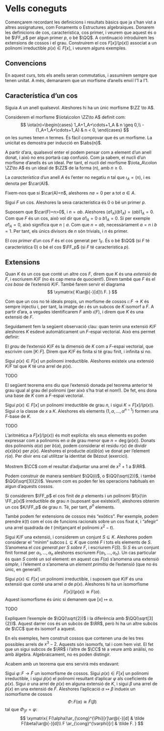 # Vells coneguts {#pilot}

Començarem recordant les definicions i resultats bàsics que ja s'han vist a altres
assignatures, com Fonaments o Estructures algebraiques. Donarem les definicions de cos,
característica, cos primer, i veurem que aquest és o bé $\FF_p$ per algun primer $p$, o bé $\QQ$.
A continuació introduïrem les extensions de cossos i el grau. Construirem el cos $F[x]/(p(x))$ associat
a un polinomi irreductible $p(x)\in F[x]$, i veurem alguns exemples.

## Convencions

En aquest curs, tots els anells seran commutatius, i assumirem sempre que tenen unitat. A més, demanarem
que un morfisme d'anells enviï l'$1$ a l'$1$.

## Característica d'un cos

::: {.lemma}
Siguia $A$ un anell qualsevol. Aleshores hi ha un únic morfisme $\ZZ \to A$.
:::

::: {.proof}
Considerem el morfisme $\iota\colon \ZZ\to A$ definit com:
$$
\iota(n)=\begin{cases}
1_A+1_A+\cdots+1_A & n \geq 0,\\
-(1_A+1_A+\cdots+1_A) & n < 0,
\end{cases}
$$
on les sumes tenen $n$ termes. És fàcil comprovar que és un morfisme. La unicitat es demostra per inducció en $\abs{n}$.
:::

A partir d'ara, qualsevol enter el podem pensar com a element d'un anell donat, i això no ens portarà cap confusió. Com ja sabem, el nucli d'un morfisme d'anells és un ideal. Per tant, el nucli del morfisme $\iota_A\colon \ZZ\to A$ és un ideal de $\ZZ$ de
la forma $(n)$, amb $n\geq 0$.

::: {.definition name="Característica"}
La *característica* d'un anell $A$ és l'enter no negatiu $n$ tal que $\iota_A = (n)$, i es denota per $\car(A)$.
:::

Fixem-nos que si $\car(A)=n$, aleshores $na = 0$ per a tot $a\in A$.

::: {.proposition #car-primer}
Sigui $F$ un cos. Aleshores la seva característica és $0$ o bé un primer $p$.
:::
::: {.proof}
Suposem que $\car(F)=n>0$, i $n=ab$. Aleshores $(a1_A)(b1_A)=(ab)1_A=0$. Com que $F$ és un cos,
això vol dir que $a1_A=0$ o $b1_A=0$. Si per exemple $a1_A=0$, això significa que $n \mid a$. Com que $n=ab$,
necessàriament $a=n$ i $b=1$. Per tant, els únics divisors de $n$ són trivials, i $n$ és primer.
:::

::: {.definition #cos-primer name="cos primer"}
El *cos primer* d'un cos $F$ és el cos generat per $1_F$. És o bé $\QQ$ (si $F$ té característica $0$) o bé el cos $\FF_p$
(si $F$ té característica $p$).
:::

## Extensions

Quan $K$ és un cos que conté un altre cos $F$, direm que $K$ és una *extensió* de $F$, i escriurem $K/F$ (no és cap mena de quocient!). Direm també que
$F$ és el *cos base* de l'extensió $K/F$. També farem servir
el diagrama
$$
\xymatrix{
  K\ar@{-}[d]\\
  F.
}
$$

Com que un cos no té ideals propis, un morfisme de cossos $\iota\colon F\to K$ és sempre injectiu i, per tant, la
imatge de $\iota$ és un subcos de $K$ isomorf a $F$. A partir d'ara, a vegades identificarem $F$ amb $\iota(F)$, i direm
que $K$ és una extensió de $F$.

Seguidament fem la següent observació clau: quan tenim una extensió $K/F$ aleshores $K$ esdevé automàticament un $F$-espai vectorial. Això
ens permet definir:

::: {.definition #grau-ext name="grau d'una extensió"}
El *grau* de l'extensió $K/F$ és la dimensió de $K$ com a $F$-espai vectorial, que escrivim com $[K\colon F]$. Direm que $K/F$ és finita si té grau finit,
i infinita si no.
:::

::: {.theorem #ext-arrel name="adjunció d'arrels"}
Sigui $p(x)\in F[x]$ un polinomi irreductible. Aleshores existeix una extensió $K/F$ tal que $K$ té una arrel de $p(x)$.
:::
::: {.proof}
TODO
:::

El següent teorema ens diu que l'extensió donada pel teorema anterior té grau igual al grau del polinomi (per això s'ha triat
el nom!). De fet, ens dona una base de $K$ com a $F$-espai vectorial.

::: {.theorem #ext-arrel-base}
Sigui $p(x)\in F[x]$ un polinomi irreductible de grau $n$, i sigui $K=F[x]/(p(x))$. Sigui $\alpha$ la classe de $x$ a $K$.
Aleshores els elements $(1,\alpha,\ldots,\alpha^{n-1})$ formen una $F$-base de $K$.
:::
::: {.proof}
TODO
:::

L'aritmètica a $F[x]/(p(x))$ és molt explícita: els seus elements es poden expressar com a polinomis en $\alpha$ de grau
menor que $n=\deg(p(x))$. Donats dos polinomis $a(\alpha)$ per $b(\alpha)$, podem considerar
el residu $r(x)$ de dividir $a(x)b(x)$ per $p(x)$. Aleshores el producte $a(\alpha)b(\alpha)$ ve donat per l'element $r(\alpha)$.
Per divir ens cal utilitzar la identitat de Bézout (exercici).

::: {.example}
Mostrem $\CC$ com el resultat d'adjuntar una arrel de $x^2+1$ a $\RR$.
:::

::: {.example}
Podem construir de manera semblant $\QQ(i)$, o $\QQ(\sqrt{2})$, i també $\QQ(\sqrt[3]{2})$. Veurem com es
poden fer les operacions habituals en algun d'aquests cossos.
:::

::: {.example}
Si considerem $\FF_p$ el cos finit de $p$ elements i un polinomi $f(x)\in \FF_p[x]$ irreductible de grau $n$
(suposant que existeixi!), aleshores obtenim un cos $K/\FF_p$ de grau $n$. Té, per tant, $p^n$ elements.
:::

::: {.example}
També podem fer extensions de cossos més "exòtics". Per exemple, podem prendre $k(t)$ com el cos de funcions
racionals sobre un cos fixat $k$, i "afegir" una arrel quadrada de $t$ (mitjançant el polinomi $x^2-t$).
:::

Sigui $K/F$ una extensió, i considerem un conjunt $S\subseteq K$. Aleshores podem considerar el "mínim" subcos $L\subseteq K$
que conté $F$ i tots els elements de $S$. S'anomena el *cos generat per $S$ sobre $F$*, i escriurem $F(S)$. Si $S$ és un
conjunt finit format per $\alpha_1,\ldots,\alpha_n$ aleshores escriurem $F(\alpha_1,\ldots,\alpha_n)$. Un cas particular
és quan $S$ conté un sol element: en aquest cas $F(\alpha)$ s'anomena una extensió *simple*, i l'element $\alpha$ s'anomena
un *element primitiu* de l'extensió (que no és únic, en general!).

::: {.theorem #ext-simple name="extensió simple"}
Sigui $p(x)\in F[x]$ un polinomi irreductible, i suposem que $K/F$ és una extensió que conté una arrel $\alpha$ de $p(x)$.
Aleshores hi ha un isomorfisme $$F[x]/(p(x))\cong F(\alpha).$$
Aquest isomorfisme és únic si demanem que $[x]\mapsto \alpha$.
:::
::: {.proof}
TODO
:::

::: {.example}
Expliquem l'exemple de $\QQ(\sqrt{2})$ i la diferència amb $\QQ(\sqrt[3]{2})$. Aquest darrer cos és un subcòs de $\RR$, però hi ha
un altre subcòs de $\CC$ que és isomorf a aquest.
:::

::: {.remark name=""}
En els exemples, hem construit cossos que contenen una de les tres possibles arrels de $x^3-2$. Aquests són isomorfs, tal
i com hem vist. El fet que un sigui subcos de $\RR$ i l'altre de $\CC$ té a veure amb anàlisi, no amb àlgebra. Algebraicament,
no es poden distingir. 
:::

Acabem amb un teorema que ens servirà més endavant:

::: {.theorem name="extensió d'isomorfismes"}
Sigui $\varphi\colon F\to \tilde F$ un isomorfisme de cossos. Sigui $p(x)\in F[x]$ un polinomi irreductible,
i sigui $\tilde p(x)$ el polinomi resultant d'aplicar $\varphi$ als coeficients de $p(x)$. Sigui $\alpha$ una
arrel de $p(x)$ en alguna extensió de $K$, i sigui $\beta$ una arrel de $\tilde p(x)$ en una extensió de $\tilde F$.
Aleshores l'aplicació $\alpha\mapsto \beta$ indueix un isomorfisme de cossos
$$
\Phi\colon F(\alpha) \cong \tilde F(\beta)
$$
tal que $\Phi_{| F} = \varphi$:
$$
\xymatrix{
  F(\alpha)\ar_{\cong}^{\Phi}[r]\ar@{-}[d] & \tilde F(\beta)\ar@{-}[d]\\
  F \ar_{\cong}^{\varphi}[r] & \tilde F.
}
$$
:::
